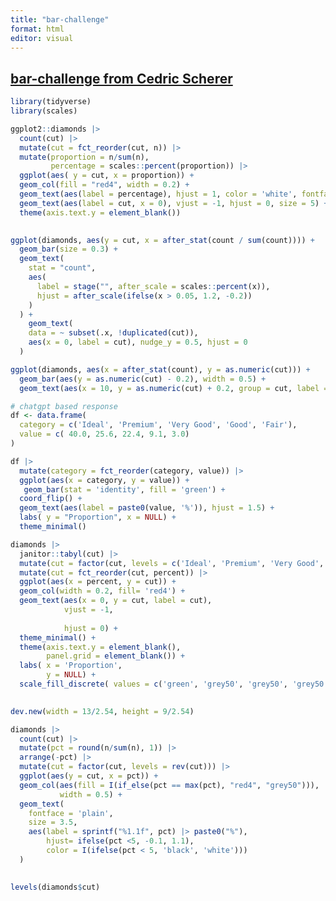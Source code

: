 ```yaml
---
title: "bar-challenge"
format: html
editor: visual
---
```


## [bar-challenge from Cedric Scherer](https://twitter.com/CedScherer/status/1717559416449310947)

```r
library(tidyverse)
library(scales)
```

```r
ggplot2::diamonds |> 
  count(cut) |> 
  mutate(cut = fct_reorder(cut, n)) |> 
  mutate(proportion = n/sum(n), 
         percentage = scales::percent(proportion)) |> 
  ggplot(aes( y = cut, x = proportion)) + 
  geom_col(fill = "red4", width = 0.2) +
  geom_text(aes(label = percentage), hjust = 1, color = 'white', fontface = 'bold',size = 4) + 
  geom_text(aes(label = cut, x = 0), vjust = -1, hjust = 0, size = 5) +
  theme(axis.text.y = element_blank())
  
```

```r
ggplot(diamonds, aes(y = cut, x = after_stat(count / sum(count)))) +
  geom_bar(size = 0.3) +
  geom_text(
    stat = "count",
    aes(
      label = stage("", after_scale = scales::percent(x)),
      hjust = after_scale(ifelse(x > 0.05, 1.2, -0.2))
    )
  ) + 
    geom_text(
    data = ~ subset(.x, !duplicated(cut)),
    aes(x = 0, label = cut), nudge_y = 0.5, hjust = 0
  )
```

```r
ggplot(diamonds, aes(x = after_stat(count), y = as.numeric(cut))) +
  geom_bar(aes(y = as.numeric(cut) - 0.2), width = 0.5) +
  geom_text(aes(x = 10, y = as.numeric(cut) + 0.2, group = cut, label = cut), hjust = 0)
```

```r
# chatgpt based response
df <- data.frame(
  category = c('Ideal', 'Premium', 'Very Good', 'Good', 'Fair'), 
  value = c( 40.0, 25.6, 22.4, 9.1, 3.0)
)

df |> 
  mutate(category = fct_reorder(category, value)) |> 
  ggplot(aes(x = category, y = value)) +
   geom_bar(stat = 'identity', fill = 'green') + 
  coord_flip() + 
  geom_text(aes(label = paste0(value, '%')), hjust = 1.5) + 
  labs( y = "Proportion", x = NULL) + 
  theme_minimal()
```

```r
diamonds |> 
  janitor::tabyl(cut) |> 
  mutate(cut = factor(cut, levels = c('Ideal', 'Premium', 'Very Good', 'Good', 'Fair'))) |> 
  mutate(cut = fct_reorder(cut, percent)) |> 
  ggplot(aes(x = percent, y = cut)) + 
  geom_col(width = 0.2, fill= 'red4') + 
  geom_text(aes(x = 0, y = cut, label = cut), 
            vjust = -1, 
            
            hjust = 0) +
  theme_minimal() + 
  theme(axis.text.y = element_blank(), 
        panel.grid = element_blank()) + 
  labs( x = 'Proportion', 
        y = NULL) + 
  scale_fill_discrete( values = c('green', 'grey50', 'grey50', 'grey50','grey50'), aesthetics = 'fill')
  
```

```r
dev.new(width = 13/2.54, height = 9/2.54)

diamonds |> 
  count(cut) |> 
  mutate(pct = round(n/sum(n), 1)) |> 
  arrange(-pct) |> 
  mutate(cut = factor(cut, levels = rev(cut))) |> 
  ggplot(aes(y = cut, x = pct)) + 
  geom_col(aes(fill = I(if_else(pct == max(pct), "red4", "grey50"))), 
           width = 0.5) + 
  geom_text(
    fontface = 'plain', 
    size = 3.5, 
    aes(label = sprintf("%1.1f", pct) |> paste0("%"), 
        hjust= ifelse(pct <5, -0.1, 1.1), 
        color = I(ifelse(pct < 5, 'black', 'white')))
  ) 
  
```

```r
levels(diamonds$cut)
```
